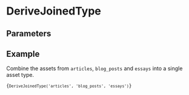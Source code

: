 # DeriveJoinedType

<Doc />
<Proc />

## Parameters

<Params />

## Example

Combine the assets from `articles`, `blog_posts` and `essays` into a single asset type.

<Code language="javascript">{`DeriveJoinedType('articles', 'blog_posts', 'essays')`}</Code>
